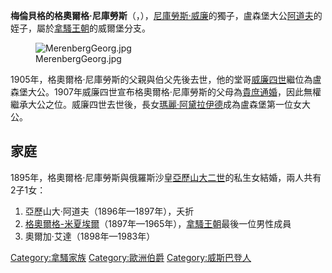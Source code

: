 {{Multiple issues|
{{Expand language|1=de|time=2021-01-18T05:47:52+00:00}}
{{Unreferenced|time=2021-01-18T05:47:52+00:00}}
}}
'''梅倫貝格的格奧爾格·尼庫勞斯'''（{{lang-de|Georg Nikolaus von Merenberg}}，{{bd|1871年|2月13日|1948年|5月31日}}），[[拿騷的尼庫勞斯·威廉|尼庫勞斯·威廉]]的獨子，盧森堡大公[[阿道夫_(卢森堡大公)|阿道夫]]的姪子，屬於[[拿騷王朝|拿騷王朝]]的威爾堡分支。

[[File:MerenbergGeorg.jpg|thumb]]

1905年，格奧爾格·尼庫勞斯的父親與伯父先後去世，他的堂哥[[威廉四世_(卢森堡大公)|威廉四世]]繼位為盧森堡大公。1907年威廉四世宣布格奧爾格·尼庫勞斯的父母為[[貴庶通婚|貴庶通婚]]，因此無權繼承大公之位。威廉四世去世後，長女[[玛丽·阿黛拉伊德_(卢森堡大公)|瑪麗·阿黛拉伊德]]成為盧森堡第一位女大公。

== 家庭 ==
1895年，格奧爾格·尼庫勞斯與俄羅斯沙皇[[亚历山大二世_(俄罗斯)|亞歷山大二世]]的私生女{{le|奧爾加·尤里夫斯卡雅|Olga Yurievskaya}}結婚，兩人共有2子1女：
# 亞歷山大·阿道夫（1896年—1897年），夭折
# [[梅倫貝格的格奧爾格-米夏埃爾|格奧爾格-米夏埃爾]]（1897年—1965年），[[拿騷王朝|拿騷王朝]]最後一位男性成員
# 奧爾加·艾達（1898年—1983年）

{{Authority control}}
{{歐洲人物小作品}}

[[Category:拿騷家族|Category:拿騷家族]]
[[Category:歐洲伯爵|Category:歐洲伯爵]]
[[Category:威斯巴登人|Category:威斯巴登人]]